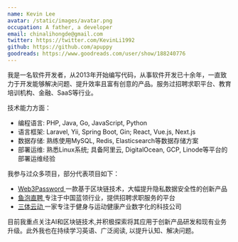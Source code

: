 ```yaml
---
name: Kevin Lee
avatar: /static/images/avatar.png
occupation: A father, a developer
email: chinalihongde@gmail.com
twitter: https://twitter.com/KevinLi1992
github: https://github.com/apuppy
goodreads: https://www.goodreads.com/user/show/188240776
---
```


我是一名软件开发者，从2013年开始编写代码，从事软件开发已十余年，一直致力于开发能够解决问题、提升效率且富有创意的产品。服务过招聘求职平台、教育培训机构、金融、SaaS等行业。

技术能力方面：

- 编程语言: PHP, Java, Go, JavaScript, Python
- 语言框架: Laravel, Yii, Spring Boot, Gin; React, Vue.js, Next.js
- 数据存储: 熟练使用MySQL, Redis, Elasticsearch等数据存储方案
- 部署运维: 熟悉Linux系统; 具备阿里云, DigitalOcean, GCP, Linode等平台的部署运维经验

我参与过众多项目，部分代表项目如下：

- <a href="https://web3password.com/" target="_blank">
    Web3Password
  </a>
  一款基于区块链技术，大幅提升隐私数据安全性的创新产品
- <a href="https://www.yupao.com/" target="_blank">
    鱼泡直聘
  </a>
  专注于中国蓝领行业，提供招聘求职服务的平台
- <a href="https://www.styd.cn/" target="_blank">
    三体云动
  </a>
  一家专注于健身与运动健康产业数字化的科技公司

目前我重点关注AI和区块链技术,并积极探索将其应用于创新产品研发和现有业务升级。此外我也在持续学习英语、广泛阅读, 以提升认知、解决问题。
